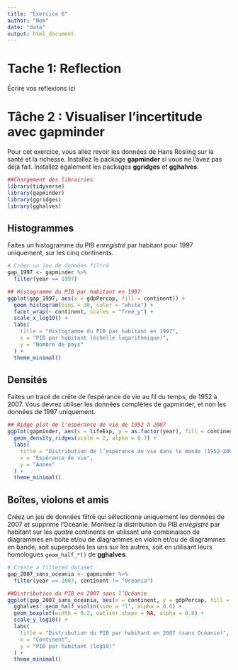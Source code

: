---
title: "Exercice 6"
author: "Nom"
date: "date"
output: html_document
---

# Tache  1: Reflection

Écrire vos reflexions ici

# Tâche 2 : Visualiser l'incertitude avec gapminder

Pour cet exercice, vous allez revoir les données de Hans Rosling sur la santé et la richesse. Installez le package **gapminder** si vous ne l'avez pas déjà fait. Installez également les packages **ggridges** et **gghalves**.

```{r load-libraries-data, warning=FALSE, message=FALSE}
##Chargement des librairies
library(tidyverse)
library(gapminder)
library(ggridges)
library(gghalves)
```

## Histogrammes

Faites un histogramme du PIB *enregistré* par habitant pour 1997 uniquement, sur les cinq continents.

```{r filter-gapminder-1997}
# Créer un jeu de données filtré
gap_1997 <- gapminder %>%
  filter(year == 1997)
```

```{r plot-histogram}
## Histogramme du PIB par habitant en 1997
ggplot(gap_1997, aes(x = gdpPercap, fill = continent)) +
  geom_histogram(bins = 30, color = "white") +
  facet_wrap(~ continent, scales = "free_y") +
  scale_x_log10() +
  labs(
    title = "Histogramme du PIB par habitant en 1997",
    x = "PIB par habitant (échelle logarithmique)",
    y = "Nombre de pays"
  ) +
  theme_minimal()
```


## Densités

Faites un tracé de crête de l'espérance de vie au fil du temps, de 1952 à 2007. Vous devrez utiliser les données complètes de gapminder, et non les données de 1997 uniquement.

```{r plot-ridgeplot}
## Ridge plot de l’espérance de vie de 1952 à 2007
ggplot(gapminder, aes(x = lifeExp, y = as.factor(year), fill = continent)) +
  geom_density_ridges(scale = 2, alpha = 0.7) +
  labs(
    title = "Distribution de l’espérance de vie dans le monde (1952–2007)",
    x = "Espérance de vie",
    y = "Année"
  ) +
  theme_minimal()
```


## Boîtes, violons et amis

Créez un jeu de données filtré qui sélectionne uniquement les données de 2007 *et* supprime l'Océanie. Montrez la distribution du PIB *enregistré* par habitant sur les *quatre* continents en utilisant une combinaison de diagrammes en boîte et/ou de diagrammes en violon et/ou de diagrammes en bande, soit superposés les uns sur les autres, soit en utilisant leurs homologues `geom_half_*()` de **gghalves**.

```{r filter-gapminder-2007-sans-oceania}
# Create a filtered dataset
gap_2007_sans_oceania <- gapminder %>%
  filter(year == 2007, continent != "Oceania")
```

```{r plot-distribution}
##Distribution du PIB en 2007 sans l’Océanie
ggplot(gap_2007_sans_oceania, aes(x = continent, y = gdpPercap, fill = continent)) +
  gghalves::geom_half_violin(side = "l", alpha = 0.6) +
  geom_boxplot(width = 0.2, outlier.shape = NA, alpha = 0.8) +
  scale_y_log10() +
  labs(
    title = "Distribution du PIB par habitant en 2007 (sans Océanie)",
    x = "Continent",
    y = "PIB par habitant (log10)"
  ) +
  theme_minimal()
```
